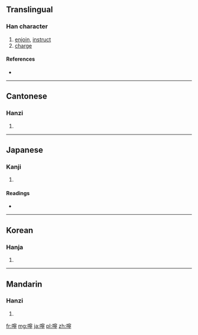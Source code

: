 {{also|咛}}
==Translingual==

===Han character===
{{Han char|rn=30|rad=口|as=14|sn=17|four=6302<sub>1</sub>|canj=口十心弓 (RJPN)}}

# [[enjoin]], [[instruct]]
# [[charge]]

====References====
* {{Han ref|kx=0211.230|dkj=04445|dj=0434.180|hdz=10697.180|uh=5680|ud=22144|bh=C07B|bd=49275}}

----

==Cantonese==

===Hanzi===
{{yue-hanzi|jyut=|y=ning4|sim=咛}}

# {{defn|lang=yue|sort=口14}}

----

==Japanese==

===Kanji===
{{ja-kanji|grade=|rs=口14}}

# {{defn|lang=ja|sort=口14}}

====Readings====
* {{ja-readings|on=[[でい]] (dei), [[にょう]] (nyō), [[ねい]] (nei)|kun=}}

----

==Korean==

===Hanja===
{{ko-hanja|hangeul=녕|rv=nyeong|mr=nyŏng}}

# {{defn|lang=ko|sort=口14}}

----

==Mandarin==

===Hanzi===
{{cmn-hanzi|sim=咛|pin=[[níng]] ([[ning2]])|wg=ning<sup>2</sup>}}

# {{defn|lang=cmn|sort=口14}}

[[fr:嚀]]
[[mg:嚀]]
[[ja:嚀]]
[[pl:嚀]]
[[zh:嚀]]